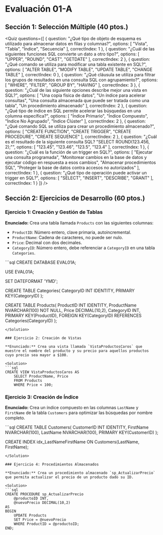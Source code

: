 # Evaluación 01-A

## Sección 1: Selección Múltiple (40 ptos.)

<Quiz questions={[
  {
    question: "¿Qué tipo de objeto de esquema es utilizado para almacenar datos en filas y columnas?",
    options: [
      "Vista",
      "Tabla",
      "Índice",
      "Secuencia"
    ],
    correctIndex: 1
  },
  {
    question: "¿Cuál de las siguientes funciones SQL convierte un dato a otro tipo?",
    options: [
      "UPPER",
      "ROUND",
      "CAST",
      "GETDATE"
    ],
    correctIndex: 2
  },
  {
    question: "¿Qué comando se utiliza para modificar una tabla existente en SQL?",
    options: [
      "ALTER TABLE",
      "MODIFY TABLE",
      "UPDATE TABLE",
      "CHANGE TABLE"
    ],
    correctIndex: 0
  },
  {
    question: "¿Qué cláusula se utiliza para filtrar los grupos de resultados en una consulta SQL con agrupamiento?",
    options: [
      "WHERE",
      "FILTER",
      "GROUP BY",
      "HAVING"
    ],
    correctIndex: 3
  },
  {
    question: "¿Cuál de las siguiente opciones describe mejor una vista en SQL?",
    options: [
      "Una copia física de datos",
      "Un índice para acelerar consultas",
      "Una consulta almacenada que puede ser tratada como una tabla",
      "Un procedimiento almacenado"
    ],
    correctIndex: 2
  },
  {
    question: "¿Qué tipo de índice en SQL permite acelerar las búsquedas en una columna específica?",
    options: [
      "Índice Primario",
      "Índice Compuesto",
      "Índice No Agrupado",
      "Índice Clúster"
    ],
    correctIndex: 2
  },
  {
    question: "¿Qué comando SQL se utiliza para crear un procedimiento almacenado?",
    options: [
      "CREATE FUNCTION",
      "CREATE TRIGGER",
      "CREATE PROCEDURE",
      "CREATE SEQUENCE"
    ],
    correctIndex: 2
  },
  {
    question: "¿Cuál es el resultado de la siguiente consulta SQL? \"SELECT ROUND(123.456, 2);\"",
    options: [
      "123.45",
      "123.46",
      "123.5",
      "123.4"
    ],
    correctIndex: 1
  },
  {
    question: "¿Cuál es la función de un trigger en SQL?",
    options: [
      "Ejecutar una consulta programada",
      "Monitorear cambios en la base de datos y ejecutar código en respuesta a esos cambios",
      "Almacenar procedimientos SQL",
      "Proteger la base de datos contra accesos no autorizados"
    ],
    correctIndex: 1
  },
  {
    question: "¿Qué tipo de operación puede activar un trigger en SQL?",
    options: [
      "SELECT",
      "INSERT",
      "DESCRIBE",
      "GRANT"
    ],
    correctIndex: 1
  }
]} />


## Sección 2: Ejercicios de Desarrollo (60 ptos.)

### Ejercicio 1: Creación y Gestión de Tablas

**Enunciado:** Crea una tabla llamada `Products` con las siguientes columnas:

- `ProductID`: Número entero, clave primaria, autoincremental.
- `ProductName`: Cadena de caracteres, no puede ser nulo.
- `Price`: Decimal con dos decimales. 
- `CategoryID`: Número entero, debe referenciar a `CategoryID` en una tabla `Categories`.

<Solution>
```sql
CREATE DATABASE EVAL01A;

USE EVAL01A;

SET DATEFORMAT 'YMD';

CREATE TABLE Categories(
	CategoryID INT IDENTITY,
	PRIMARY KEY(CategoryID)
);

CREATE TABLE Products(
	ProductID INT IDENTITY,
	ProductName NVARCHAR(100) NOT NULL,
	Price DECIMAL(10,2),
	CategoryID INT,
	PRIMARY KEY(ProductID),
	FOREIGN KEY(CategoryID) REFERENCES Categories(CategoryID)
);
```
</Solution>

### Ejercicio 2: Creación de Vistas

**Enunciado:** Crea una vista llamada `VistaProductosCaros` que muestre el nombre del producto y su precio para aquellos productos cuyo precio sea mayor a $100.

<Solution>
```sql
CREATE VIEW VistaProductosCaros AS
	SELECT ProductName, Price
	FROM Products
	WHERE Price < 100;
```
</Solution>

### Ejercicio 3: Creación de Índice

**Enunciado:** Crea un índice compuesto en las columnas `LastName` y `FirstName` de la tabla `Customers` para optimizar las búsquedas por nombre completo.

<Solution>
```sql
CREATE TABLE Customers(
	CustomerID INT IDENTITY,
	FirstName NVARCHAR(100),
	LastName NVARCHAR(100),
	PRIMARY KEY(CustomerID)
);

CREATE INDEX idx_LastNameFirstName
ON Customers(LastName, FirstName);
```
</Solution>

### Ejercicio 4: Procedimientos Almacenados

**Enunciado:** Crea un procedimiento almacenado `sp_ActualizarPrecio` que permita actualizar el precio de un producto dado su ID.

<Solution>
```sql
CREATE PROCEDURE sp_ActualizarPrecio
	@productoID INT,
	@nuevoPrecio DECIMAL(10,2)
AS
BEGIN
	UPDATE Products
	SET Price = @nuevoPrecio
	WHERE ProductID = @productoID;
END;
```
</Solution>